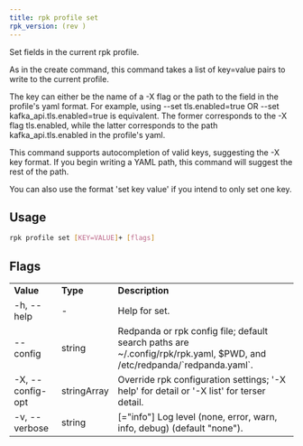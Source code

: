 ```yaml
---
title: rpk profile set
rpk_version: (rev )
---
```


Set fields in the current rpk profile.

As in the create command, this command takes a list of key=value pairs to write
to the current profile.

The key can either be the name of a -X flag or the path to the field in the
profile's yaml format. For example, using --set tls.enabled=true OR --set
kafka_api.tls.enabled=true is equivalent. The former corresponds to the -X flag
tls.enabled, while the latter corresponds to the path kafka_api.tls.enabled in
the profile's yaml.

This command supports autocompletion of valid keys, suggesting the -X key
format. If you begin writing a YAML path, this command will suggest the rest of
the path.

You can also use the format 'set key value' if you intend to only set one key.

## Usage

```bash
rpk profile set [KEY=VALUE]+ [flags]
```

## Flags

<table>
  <tbody>
    <tr>
      <td>
        <strong>Value</strong>
      </td>
      <td>
        <strong>Type</strong>
      </td>
      <td>
        <strong>Description</strong>
      </td>
    </tr>
    <tr>
      <td>-h, --help</td>
      <td>-</td>
      <td>Help for set.</td>
    </tr>
    <tr>
      <td>--config</td>
      <td>string</td>
      <td>
        Redpanda or rpk config file; default search paths are
        ~/.config/rpk/rpk.yaml, $PWD, and /etc/redpanda/`redpanda.yaml`.
      </td>
    </tr>
    <tr>
      <td>-X, --config-opt</td>
      <td>stringArray</td>
      <td>
        Override rpk configuration settings; '-X help' for detail or '-X list'
        for terser detail.
      </td>
    </tr>
    <tr>
      <td>-v, --verbose</td>
      <td>string</td>
      <td>
        [="info"] Log level (none, error, warn, info, debug) (default "none").
      </td>
    </tr>
  </tbody>
</table>
